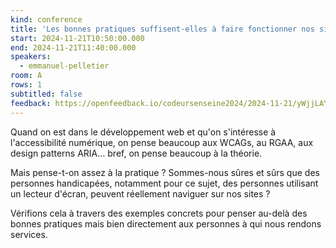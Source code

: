 ```yaml
---
kind: conference
title: 'Les bonnes pratiques suffisent-elles à faire fonctionner nos sites avec un lecteur d''écran ?'
start: 2024-11-21T10:50:00.000
end: 2024-11-21T11:40:00.000
speakers:
  - emmanuel-pelletier
room: A
rows: 1
subtitled: false
feedback: https://openfeedback.io/codeursenseine2024/2024-11-21/yWjjLAYJ3kJ78lqfe9sl
---
```


Quand on est dans le développement web et qu'on s'intéresse à l'accessibilité numérique, on pense beaucoup aux WCAGs, au RGAA, aux design patterns ARIA… bref, on pense beaucoup à la théorie.

Mais pense-t-on assez à la pratique ? Sommes-nous sûres et sûrs que des personnes handicapées, notamment pour ce sujet, des personnes utilisant un lecteur d'écran, peuvent réellement naviguer sur nos sites ?

Vérifions cela à travers des exemples concrets pour penser au-delà des bonnes pratiques mais bien directement aux personnes à qui nous rendons services.
